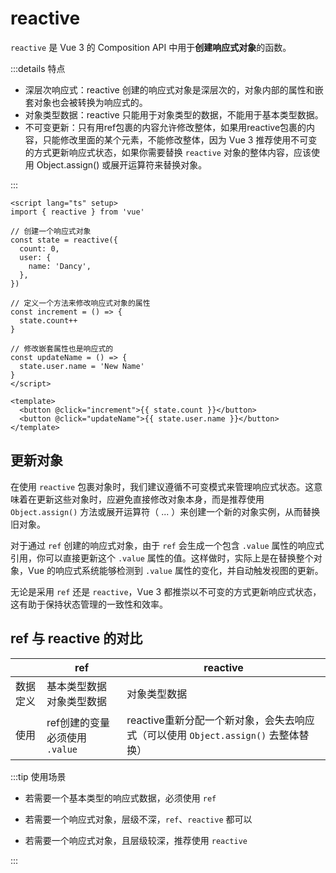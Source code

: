 # reactive

`reactive` 是 Vue 3 的 Composition API 中用于**创建响应式对象**的函数。

:::details 特点

- 深层次响应式：reactive 创建的响应式对象是深层次的，对象内部的属性和嵌套对象也会被转换为响应式的。
- 对象类型数据：reactive 只能用于对象类型的数据，不能用于基本类型数据。
- 不可变更新：只有用ref包裹的内容允许修改整体，如果用reactive包裹的内容，只能修改里面的某个元素，不能修改整体，因为 Vue 3 推荐使用不可变的方式更新响应式状态，如果你需要替换 `reactive` 对象的整体内容，应该使用 Object.assign() 或展开运算符来替换对象。

:::

```vue
<script lang="ts" setup>
import { reactive } from 'vue'

// 创建一个响应式对象
const state = reactive({
  count: 0,
  user: {
    name: 'Dancy',
  },
})

// 定义一个方法来修改响应式对象的属性
const increment = () => {
  state.count++
}

// 修改嵌套属性也是响应式的
const updateName = () => {
  state.user.name = 'New Name'
}
</script>

<template>
  <button @click="increment">{{ state.count }}</button>
  <button @click="updateName">{{ state.user.name }}</button>
</template>
```



## 更新对象

在使用 `reactive` 包裹对象时，我们建议遵循不可变模式来管理响应式状态。这意味着在更新这些对象时，应避免直接修改对象本身，而是推荐使用 `Object.assign()` 方法或展开运算符（  ...  ）来创建一个新的对象实例，从而替换旧对象。

对于通过 `ref` 创建的响应式对象，由于 `ref` 会生成一个包含 `.value` 属性的响应式引用，你可以直接更新这个 `.value` 属性的值。这样做时，实际上是在替换整个对象，Vue 的响应式系统能够检测到 `.value` 属性的变化，并自动触发视图的更新。

无论是采用 `ref` 还是 `reactive`，Vue 3 都推崇以不可变的方式更新响应式状态，这有助于保持状态管理的一致性和效率。

## ref 与 reactive 的对比

|          | ref                            | reactive                                                     |
| -------- | ------------------------------ | ------------------------------------------------------------ |
| 数据定义 | 基本类型数据<br />对象类型数据 | 对象类型数据                                                 |
| 使用     | ref创建的变量必须使用 `.value` | reactive重新分配一个新对象，会失去响应式（可以使用 `Object.assign()` 去整体替换） |

:::tip 使用场景

- 若需要一个基本类型的响应式数据，必须使用 `ref`

- 若需要一个响应式对象，层级不深，`ref`、`reactive` 都可以

- 若需要一个响应式对象，且层级较深，推荐使用 `reactive`

:::
